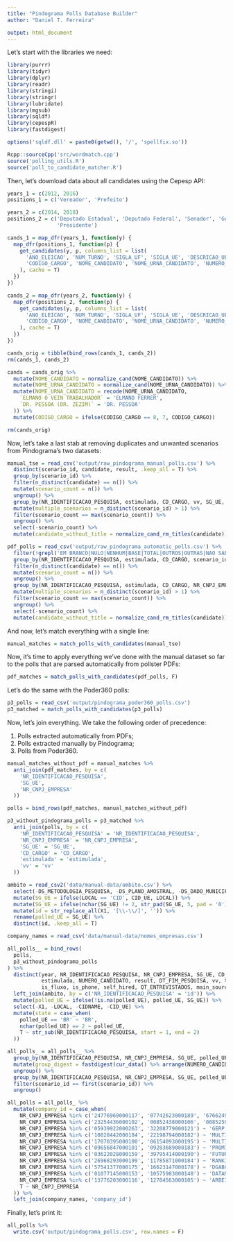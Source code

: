 ```yaml
---
title: "Pindograma Polls Database Builder"
author: "Daniel T. Ferreira"

output: html_document
---
```


<!--
This file is (c) 2020 CincoNoveSeis Jornalismo Ltda.
It is licensed under the GNU General Public License, version 3.
-->

Let's start with the libraries we need:

```r
library(purrr)
library(tidyr)
library(dplyr)
library(readr)
library(stringi)
library(stringr)
library(lubridate)
library(mgsub)
library(sqldf)
library(cepespR)
library(fastdigest)

options('sqldf.dll' = paste0(getwd(), '/', 'spellfix.so'))

Rcpp::sourceCpp('src/wordmatch.cpp')
source('polling_utils.R')
source('poll_to_candidate_matcher.R')
```

Then, let's download data about all candidates using the Cepesp API:

```r
years_1 = c(2012, 2016)
positions_1 = c('Vereador', 'Prefeito')

years_2 = c(2014, 2018)
positions_2 = c('Deputado Estadual', 'Deputado Federal', 'Senador', 'Governador',
                'Presidente')

cands_1 = map_dfr(years_1, function(y) {
  map_dfr(positions_1, function(p) {
    get_candidates(y, p, columns_list = list(
      'ANO_ELEICAO', 'NUM_TURNO', 'SIGLA_UF', 'SIGLA_UE', 'DESCRICAO_UE',
      'CODIGO_CARGO', 'NOME_CANDIDATO', 'NOME_URNA_CANDIDATO', 'NUMERO_CANDIDATO'
    ), cache = T)
  })
})

cands_2 = map_dfr(years_2, function(y) {
  map_dfr(positions_2, function(p) {
    get_candidates(y, p, columns_list = list(
      'ANO_ELEICAO', 'NUM_TURNO', 'SIGLA_UF', 'SIGLA_UE', 'DESCRICAO_UE',
      'CODIGO_CARGO', 'NOME_CANDIDATO', 'NOME_URNA_CANDIDATO', 'NUMERO_CANDIDATO'
    ), cache = T)
  })
})

cands_orig = tibble(bind_rows(cands_1, cands_2))
rm(cands_1, cands_2)

cands = cands_orig %>%
  mutate(NOME_CANDIDATO = normalize_cand(NOME_CANDIDATO)) %>%
  mutate(NOME_URNA_CANDIDATO = normalize_cand(NOME_URNA_CANDIDATO)) %>%
  mutate(NOME_URNA_CANDIDATO = recode(NOME_URNA_CANDIDATO,
    `ELMANO O VEIN TRABALHADOR` = 'ELMANO FERRER',
    `DR. PESSOA (DR. ZEZIM)` = 'DR. PESSOA'
  )) %>%
  mutate(CODIGO_CARGO = ifelse(CODIGO_CARGO == 8, 7, CODIGO_CARGO))

rm(cands_orig)
```

Now, let's take a last stab at removing duplicates and unwanted scenarios from
Pindograma's two datasets:

```r
manual_tse = read_csv('output/raw_pindograma_manual_polls.csv') %>%
  distinct(scenario_id, candidate, result, .keep_all = T) %>%
  group_by(scenario_id) %>%
  filter(n_distinct(candidate) == n()) %>%
  mutate(scenario_count = n()) %>%
  ungroup() %>%
  group_by(NR_IDENTIFICACAO_PESQUISA, estimulada, CD_CARGO, vv, SG_UE, NR_CNPJ_EMPRESA) %>%
  mutate(multiple_scenarios = n_distinct(scenario_id) > 1) %>%
  filter(scenario_count == max(scenario_count)) %>%
  ungroup() %>%
  select(-scenario_count) %>%
  mutate(candidate_without_title = normalize_cand_rm_titles(candidate))

pdf_polls = read_csv('output/raw_pindograma_automatic_polls.csv') %>%
  filter(!grepl('EM BRANCO|NULO|NENHUM|BASE|TOTAL|OUTROS|OUTRAS|NAO SABE|NAO RESPOND|RECUSA|NS\\/NR|CITOU OUTRO', candidate)) %>%
  group_by(NR_IDENTIFICACAO_PESQUISA, estimulada, CD_CARGO, scenario_id) %>%
  filter(n_distinct(candidate) == n()) %>%
  mutate(scenario_count = n()) %>%
  ungroup() %>%
  group_by(NR_IDENTIFICACAO_PESQUISA, estimulada, CD_CARGO, NR_CNPJ_EMPRESA) %>%
  mutate(multiple_scenarios = n_distinct(scenario_id) > 1) %>%
  filter(scenario_count == max(scenario_count)) %>%
  ungroup() %>%
  select(-scenario_count) %>%
  mutate(candidate_without_title = normalize_cand_rm_titles(candidate))
```

And now, let's match everything with a single line:

```r
manual_matches = match_polls_with_candidates(manual_tse)
```

Now, it's time to apply everything we've done with the manual dataset so far to
the polls that are parsed automatically from pollster PDFs:

```r
pdf_matches = match_polls_with_candidates(pdf_polls, F)
```

Let's do the same with the Poder360 polls:

```r
p3_polls = read_csv('output/pindograma_poder360_polls.csv')
p3_matched = match_polls_with_candidates(p3_polls)
```

Now, let's join everything. We take the following order of precedence:

1. Polls extracted automatically from PDFs;
2. Polls extracted manually by Pindograma;
3. Polls from Poder360.

```r
manual_matches_without_pdf = manual_matches %>%
  anti_join(pdf_matches, by = c(
    'NR_IDENTIFICACAO_PESQUISA',
    'SG_UE',
    'NR_CNPJ_EMPRESA'
  ))

polls = bind_rows(pdf_matches, manual_matches_without_pdf)

p3_without_pindograma_polls = p3_matched %>%
  anti_join(polls, by = c(
    'NR_IDENTIFICACAO_PESQUISA' = 'NR_IDENTIFICACAO_PESQUISA',
    'NR_CNPJ_EMPRESA' = 'NR_CNPJ_EMPRESA',
    'SG_UE' = 'SG_UE',
    'CD_CARGO' = 'CD_CARGO',
    'estimulada' = 'estimulada',
    'vv' = 'vv'
  ))

ambito = read_csv2('data/manual-data/ambito.csv') %>%
  select(-DS_METODOLOGIA_PESQUISA, -DS_PLANO_AMOSTRAL, -DS_DADO_MUNICIPIO) %>%
  mutate(SG_UE = ifelse(LOCAL == 'CID', CID_UE, LOCAL)) %>%
  mutate(SG_UE = ifelse(nchar(SG_UE) != 2, str_pad(SG_UE, 5, pad = '0'), SG_UE)) %>%
  mutate(id = str_replace_all(X1, '[\\-\\/]', '')) %>%
  rename(polled_UE = SG_UE) %>%
  distinct(id, .keep_all = T)

company_names = read_csv('data/manual-data/nomes_empresas.csv')

all_polls__ = bind_rows(
  polls,
  p3_without_pindograma_polls
) %>%
  distinct(year, NR_IDENTIFICACAO_PESQUISA, NR_CNPJ_EMPRESA, SG_UE, CD_CARGO,
           estimulada, NUMERO_CANDIDATO, result, DT_FIM_PESQUISA, vv, turno,
           is_fluxo, is_phone, self_hired, QT_ENTREVISTADOS, main_source, source, scenario_id, is_complete) %>%
  left_join(ambito, by = c('NR_IDENTIFICACAO_PESQUISA' = 'id')) %>%
  mutate(polled_UE = ifelse(!is.na(polled_UE), polled_UE, SG_UE)) %>%
  select(-X1, -LOCAL, -CIDNAME, -CID_UE) %>%
  mutate(state = case_when(
    polled_UE == 'BR' ~ 'BR',
    nchar(polled_UE) == 2 ~ polled_UE,
    T ~ str_sub(NR_IDENTIFICACAO_PESQUISA, start = 1, end = 2)
  ))

all_polls_ = all_polls__ %>%
  group_by(NR_IDENTIFICACAO_PESQUISA, NR_CNPJ_EMPRESA, SG_UE, polled_UE, estimulada, CD_CARGO, vv, scenario_id) %>%
  mutate(group_digest = fastdigest(cur_data() %>% arrange(NUMERO_CANDIDATO) %>% select(NUMERO_CANDIDATO, result))) %>%
  ungroup() %>%
  group_by(NR_IDENTIFICACAO_PESQUISA, NR_CNPJ_EMPRESA, SG_UE, polled_UE, estimulada, CD_CARGO, vv, group_digest) %>%
  filter(scenario_id == first(scenario_id)) %>%
  ungroup()

all_polls = all_polls_ %>%
  mutate(company_id = case_when(
    NR_CNPJ_EMPRESA %in% c('24776969000117', '07742623000189', '67662494000140', '14931054000185', '26195312000191') ~ 'REALIDADE',
    NR_CNPJ_EMPRESA %in% c('23254436000102', '00852438000106', '00852501000104') ~ 'VOX POPULI',
    NR_CNPJ_EMPRESA %in% c('05939922000263', '32208779000121') ~ 'GERP',
    NR_CNPJ_EMPRESA %in% c('10828442000184', '22198794000182') ~ 'MULTIPLA',
    NR_CNPJ_EMPRESA %in% c('17070395000100', '06154093000195') ~ 'MULTIDADOS',
    NR_CNPJ_EMPRESA %in% c('09656847000101', '09283689000183') ~ 'PROMIDIA',
    NR_CNPJ_EMPRESA %in% c('03622028000159', '39795414000190') ~ 'FUTURA',
    NR_CNPJ_EMPRESA %in% c('26968293000199', '11785871000184') ~ 'RANKING',
    NR_CNPJ_EMPRESA %in% c('57541377000175', '16623147000178') ~ 'DGABC',
    NR_CNPJ_EMPRESA %in% c('01077145000153', '10575983000148') ~ 'DATAMETRICA',
    NR_CNPJ_EMPRESA %in% c('13776203000116', '12784563000105') ~ 'ARBEIT',
    T ~ NR_CNPJ_EMPRESA
  )) %>%
  left_join(company_names, 'company_id')
```

Finally, let's print it:

```r
all_polls %>%
  write.csv('output/pindograma_polls.csv', row.names = F)
```